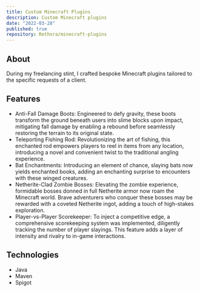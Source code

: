 ```yaml
---
title: Custom Minecraft Plugins
description: Custom Minecraft plugins
date: "2022-03-28"
published: true
repository: Rethora/minecraft-plugins
---
```


## About

During my freelancing stint, I crafted bespoke Minecraft plugins tailored to the specific requests of a client.

## Features

- Anti-Fall Damage Boots: Engineered to defy gravity, these boots transform the ground beneath users into slime blocks upon impact, mitigating fall damage by enabling a rebound before seamlessly restoring the terrain to its original state.
- Teleporting Fishing Rod: Revolutionizing the art of fishing, this enchanted rod empowers players to reel in items from any location, introducing a novel and convenient twist to the traditional angling experience.
- Bat Enchantments: Introducing an element of chance, slaying bats now yields enchanted books, adding an enchanting surprise to encounters with these winged creatures.
- Netherite-Clad Zombie Bosses: Elevating the zombie experience, formidable bosses donned in full Netherite armor now roam the Minecraft world. Brave adventurers who conquer these bosses may be rewarded with a coveted Netherite ingot, adding a touch of high-stakes exploration.
- Player-vs-Player Scorekeeper: To inject a competitive edge, a comprehensive scorekeeping system was implemented, diligently tracking the number of player slayings. This feature adds a layer of intensity and rivalry to in-game interactions.

## Technologies

- Java
- Maven
- Spigot
